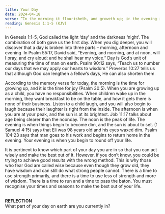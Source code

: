 ```yaml
---
title: Your Day
date: 2024-04-18
verse: “In the morning it flourisheth, and groweth up; in the evening it is cut down, and withereth.” – Psalm 90:6 (KJV)
reading: Genesis 1:1-5 (KJV)
---
```


In Genesis 1:1-5, God called the light ‘day’ and the darkness ‘night’. The combination of both gave us the first day. When you dig deeper, you will discover that a day is broken into three parts – morning, afternoon and evening. In Psalm 55:17, David said, “Evening, and morning, and at noon, will I pray, and cry aloud: and he shall hear my voice.” Day is God’s unit of measuring the time of man on earth. Psalm 90:12 says, “Teach us to number our days that we may apply our hearts to wisdom.” Proverbs 10:27 tells us that although God can lengthen a fellow’s days, He can also shorten them.

According to the memory verse for today, the morning is the time for growing up, and it is the time for joy (Psalm 30:5). When you are growing up as a child, you have no responsibilities. When children wake up in the morning, they want breakfast to be on the table, and how it gets there is none of their business. Listen to a child laugh, and you will also begin to laugh because their laughter is right from the inside. The afternoon is when you are at your peak, and the sun is at its brightest. Job 11:17 talks about age being clearer than the noonday. The noon is the peak of life. The evening is when things begin to become dim, and the sun is about to set. (1 Samuel 4:15) says that Eli was 98 years old and his eyes waxed dim. Psalm 104:23 says that man goes to his work and begins to return home in the evening. Your evening is when you begin to round off your life.

It is pertinent to know which part of your day you are in so that you can act wisely and make the best out of it. However, if you don’t know, you could be trying to achieve good results with the wrong method. This is why those who fear God are called wise because even though they grow old, they have wisdom and can still do what strong people cannot. There is a time to use strength primarily, and there is a time to use less of strength and more of wisdom. There is a time to run and a time to pass the baton. You must recognise your times and seasons to make the best out of your life.

<br/>
<strong>REFLECTION<br/></strong>
What part of your day on earth are you currently in?

